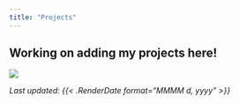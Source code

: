 ```yaml
---
title: "Projects"
---
```



## Working on adding my projects here!

![](assets/cat_at_work.gif)

_Last updated: {{< .RenderDate format="MMMM d, yyyy" >}}_